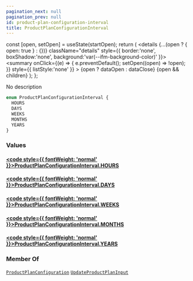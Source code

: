 ```yaml
---
pagination_next: null
pagination_prev: null
id: product-plan-configuration-interval
title: ProductPlanConfigurationInterval
---
```









  const [open, setOpen] = useState(startOpen);
  return (
    <details {...(open ? { open: true } : {})} className="details" style={{ border:'none', boxShadow:'none', background:'var(--ifm-background-color)' }}>
      <summary
        onClick={(e) => {
          e.preventDefault();
          setOpen((open) => !open);
        }}
        style={{ listStyle:'none' }}
      >
      {open ? dataOpen : dataClose}
      </summary>
      {open && children}
    </details>
  );
};








No description


```graphql
enum ProductPlanConfigurationInterval {
  HOURS
  DAYS
  WEEKS
  MONTHS
  YEARS
}
```




### Values

#### [<code style={{ fontWeight: 'normal' }}>ProductPlanConfigurationInterval.<b>HOURS</b></code>](#)  



#### [<code style={{ fontWeight: 'normal' }}>ProductPlanConfigurationInterval.<b>DAYS</b></code>](#)  



#### [<code style={{ fontWeight: 'normal' }}>ProductPlanConfigurationInterval.<b>WEEKS</b></code>](#)  



#### [<code style={{ fontWeight: 'normal' }}>ProductPlanConfigurationInterval.<b>MONTHS</b></code>](#)  



#### [<code style={{ fontWeight: 'normal' }}>ProductPlanConfigurationInterval.<b>YEARS</b></code>](#)  







### Member Of

[`ProductPlanConfiguration`](/types/objects/product-plan-configuration.mdx)  <Badge class="badge badge--secondary" text="object"/><Bullet />[`UpdateProductPlanInput`](/types/inputs/update-product-plan-input.mdx)  <Badge class="badge badge--secondary" text="input"/>

